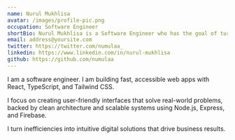 ```yaml
---
name: Nurul Mukhlisa
avatar: /images/profile-pic.png
occupation: Software Engineer
shortBio: Nurul Mukhlisa is a Software Engineer who has the goal of turning inefficiency into scalable systems.
email: address@yoursite.com
twitter: https://twitter.com/numulaa_
linkedin: https://www.linkedin.com/in/nurul-mukhlisa
github: https://github.com/numulaa
---
```


I am a software engineer. I am building fast, accessible web apps with React, TypeScript, and Tailwind CSS.

I focus on creating user-friendly interfaces that solve real-world problems, backed by clean architecture and scalable systems using Node.js, Express, and Firebase.

I turn inefficiencies into intuitive digital solutions that drive business results.
